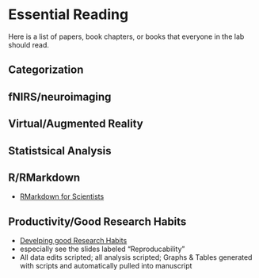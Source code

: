 # Essential Reading

Here is a list of papers, book chapters, or books that everyone in the lab should read.


## Categorization



## fNIRS/neuroimaging


## Virtual/Augmented Reality


## Statistsical Analysis


## R/RMarkdown
* [RMarkdown for Scientists](https://rmd4sci.njtierney.com/) 


## Productivity/Good Research Habits
* [Develping good Research Habits](file:///C:/Users/bohil/Downloads/ResearchHabits.pdf)
- especially see the slides labeled "Reproducability"
- All data edits scripted; all analysis scripted; Graphs & Tables generated with scripts and automatically pulled into manuscript
